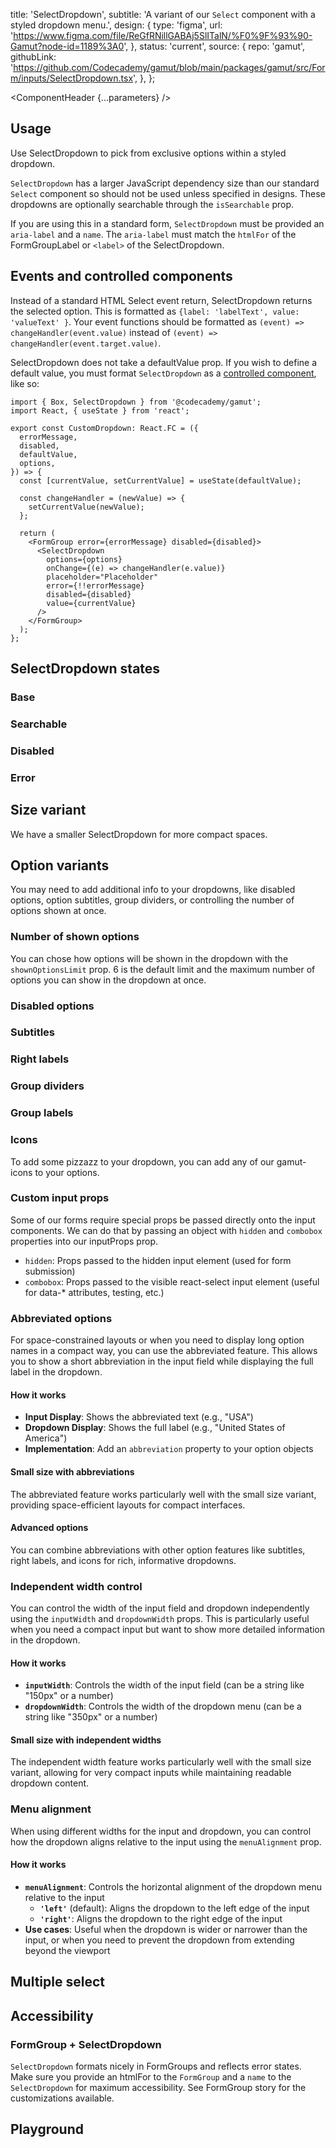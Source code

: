 


  title: 'SelectDropdown',
  subtitle: 'A variant of our `Select` component with a styled dropdown menu.',
  design: {
    type: 'figma',
    url: 'https://www.figma.com/file/ReGfRNillGABAj5SlITalN/%F0%9F%93%90-Gamut?node-id=1189%3A0',
  },
  status: 'current',
  source: {
    repo: 'gamut',
    githubLink:
      'https://github.com/Codecademy/gamut/blob/main/packages/gamut/src/Form/inputs/SelectDropdown.tsx',
  },
};

<Meta of={SelectDropdownStories} />

<ComponentHeader {...parameters} />

## Usage

Use SelectDropdown to pick from exclusive options within a styled dropdown.

`SelectDropdown` has a larger JavaScript dependency size than our standard `Select` component so should not be used unless specified in designs. These dropdowns are optionally searchable through the `isSearchable` prop.

If you are using this in a standard form, `SelectDropdown` must be provided an `aria-label` and a `name`. The `aria-label` must match the `htmlFor` of the FormGroupLabel or `<label>` of the SelectDropdown.

## Events and controlled components

Instead of a standard HTML Select event return, SelectDropdown returns the selected option. This is formatted as `{label: 'labelText', value: 'valueText' }`. Your event functions should be formatted as `(event) => changeHandler(event.value)` instead of `(event) => changeHandler(event.target.value)`.

SelectDropdown does not take a defaultValue prop. If you wish to define a default value, you must format `SelectDropdown` as a [controlled component](https://reactjs.org/docs/forms.html#controlled-components), like so:

```tsx
import { Box, SelectDropdown } from '@codecademy/gamut';
import React, { useState } from 'react';

export const CustomDropdown: React.FC = ({
  errorMessage,
  disabled,
  defaultValue,
  options,
}) => {
  const [currentValue, setCurrentValue] = useState(defaultValue);

  const changeHandler = (newValue) => {
    setCurrentValue(newValue);
  };

  return (
    <FormGroup error={errorMessage} disabled={disabled}>
      <SelectDropdown
        options={options}
        onChange={(e) => changeHandler(e.value)}
        placeholder="Placeholder"
        error={!!errorMessage}
        disabled={disabled}
        value={currentValue}
      />
    </FormGroup>
  );
};
```

## SelectDropdown states

### Base

<Canvas of={SelectDropdownStories.Base} />

### Searchable

<Canvas of={SelectDropdownStories.Searchable} />

### Disabled

<Canvas of={SelectDropdownStories.Disabled} />

### Error

<Canvas of={SelectDropdownStories.Error} />

## Size variant

We have a smaller SelectDropdown for more compact spaces.

<Canvas of={SelectDropdownStories.Small} />
<Canvas of={SelectDropdownStories.SmallSearchable} />

## Option variants

You may need to add additional info to your dropdowns, like disabled options, option subtitles, group dividers, or controlling the number of options shown at once.

### Number of shown options

You can chose how options will be shown in the dropdown with the `shownOptionsLimit` prop. 6 is the default limit and the maximum number of options you can show in the dropdown at once.

<Canvas of={SelectDropdownStories.ShownOptionsDefault} />
<Canvas of={SelectDropdownStories.ShownOptionsThree} />

### Disabled options

<Canvas of={SelectDropdownStories.DisabledOptions} />

### Subtitles

<Canvas of={SelectDropdownStories.Subtitles} />

### Right labels

<Canvas of={SelectDropdownStories.RightLabels} />

### Group dividers

<Canvas of={SelectDropdownStories.GroupDividers} />

### Group labels

<Canvas of={SelectDropdownStories.GroupLabels} />

### Icons

To add some pizzazz to your dropdown, you can add any of our <LinkTo id='Atoms/Icons'>gamut-icons</LinkTo> to your options.

<Canvas of={SelectDropdownStories.Icons} />

### Custom input props

Some of our forms require special props be passed directly onto the input components. We can do that by passing an object with `hidden` and `combobox` properties into our inputProps prop.

- `hidden`: Props passed to the hidden input element (used for form submission)
- `combobox`: Props passed to the visible react-select input element (useful for data-\* attributes, testing, etc.)

<Callout
  text="  These props are passed directly to the underlying elements, so they only
  accept `data-*` and `aria-*` attributes to ensure validity."
/>

<Canvas of={SelectDropdownStories.CustomInputProps} />

### Abbreviated options

For space-constrained layouts or when you need to display long option names in a compact way, you can use the abbreviated feature. This allows you to show a short abbreviation in the input field while displaying the full label in the dropdown.

#### How it works

- **Input Display**: Shows the abbreviated text (e.g., "USA")
- **Dropdown Display**: Shows the full label (e.g., "United States of America")
- **Implementation**: Add an `abbreviation` property to your option objects

<Canvas of={SelectDropdownStories.AbbreviatedInput} />

#### Small size with abbreviations

The abbreviated feature works particularly well with the small size variant, providing space-efficient layouts for compact interfaces.

<Canvas of={SelectDropdownStories.AbbreviatedSmallSize} />

#### Advanced options

You can combine abbreviations with other option features like subtitles, right labels, and icons for rich, informative dropdowns.

<Canvas of={SelectDropdownStories.AbbreviatedWithSubtitleAndRightLabel} />
<Canvas of={SelectDropdownStories.ComplexAbbreviatedOptions} />

### Independent width control

You can control the width of the input field and dropdown independently using the `inputWidth` and `dropdownWidth` props. This is particularly useful when you need a compact input but want to show more detailed information in the dropdown.

#### How it works

- **`inputWidth`**: Controls the width of the input field (can be a string like "150px" or a number)
- **`dropdownWidth`**: Controls the width of the dropdown menu (can be a string like "350px" or a number)

<Canvas of={SelectDropdownStories.IndependentWidths} />

#### Small size with independent widths

The independent width feature works particularly well with the small size variant, allowing for very compact inputs while maintaining readable dropdown content.

<Canvas of={SelectDropdownStories.SmallWithAbbreviations} />

### Menu alignment

When using different widths for the input and dropdown, you can control how the dropdown aligns relative to the input using the `menuAlignment` prop.

#### How it works

- **`menuAlignment`**: Controls the horizontal alignment of the dropdown menu relative to the input
  - **`'left'`** (default): Aligns the dropdown to the left edge of the input
  - **`'right'`**: Aligns the dropdown to the right edge of the input
- **Use cases**: Useful when the dropdown is wider or narrower than the input, or when you need to prevent the dropdown from extending beyond the viewport

<Canvas of={SelectDropdownStories.MenuAlignmentRight} />

## Multiple select

<Canvas of={SelectDropdownStories.MultipleSelect} />

## Accessibility

### FormGroup + SelectDropdown

`SelectDropdown` formats nicely in FormGroups and reflects error states. Make sure you provide an htmlFor to the `FormGroup` and a `name` to the `SelectDropdown` for maximum accessibility. See <LinkTo id="Atoms/FormElements/FormGroup">FormGroup</LinkTo> story for the customizations available.

<Canvas of={SelectDropdownStories.FormGroupSelectDropdown} />
<Canvas of={SelectDropdownStories.FormGroupError} />

## Playground

<Canvas sourceState="shown" of={SelectDropdownStories.Default} />

<Controls />
